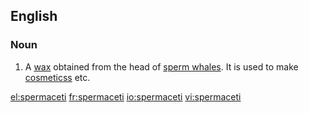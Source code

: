 ==English==
{{wikipedia}}
===Noun===
{{en-noun|-}}
# A [[wax]] obtained from the head of [[sperm whale]]s. It is used to make [[cosmetics]]s etc.

[[el:spermaceti]]
[[fr:spermaceti]]
[[io:spermaceti]]
[[vi:spermaceti]]